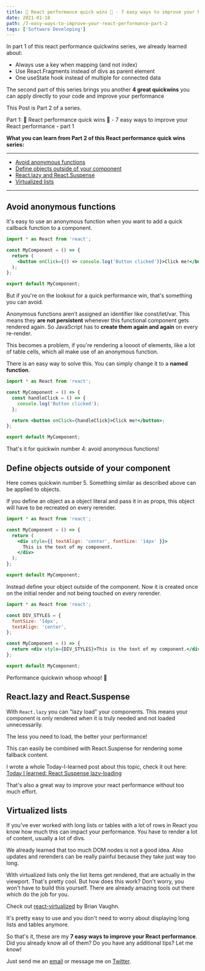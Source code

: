 ```yaml
---
title: 🚀 React performance quick wins 🚀 - 7 easy ways to improve your React performance - part 2
date: 2021-01-18
path: /7-easy-ways-to-improve-your-react-performance-part-2
tags: ['Software Developing']
---
```



In part 1 of this react performance quickwins series, we already learned about:
<ul>
  <li>
    <Link to='/blog/7-easy-ways-to-improve-your-react-performance-part-1/#keys'>Always use a key when mapping (and not index)</Link>
  </li>
  <li>
    <Link to='/blog/7-easy-ways-to-improve-your-react-performance-part-1/#fragments'>Use React.Fragments instead of divs as parent element</Link>
  </li>
  <li><Link to='/blog/7-easy-ways-to-improve-your-react-performance-part-1/#useState'>One useState hook instead of multiple for connected data</Link></li>
</ul>

The second part of this series brings you another **4 great quickwins** you can apply directly to your code and improve your performance

This Post is Part 2 of a series.

Part 1: <Link to='/blog/7-easy-ways-to-improve-your-react-performance-part-1'>🚀 React performance quick wins 🚀 - 7 easy ways to improve your React performance - part 1</Link>

**What you can learn from Part 2 of this React performance quick wins series:**

---

- [Avoid anonymous functions](#avoid-anonymous-funcs)
- [Define objects outside of your component](#defining-objects)
- [React.lazy and React.Suspense](#lazy-suspense)
- [Virtualized lists](#virtualized-lists)

---

## <a name='avoid-anonymous-funcs'></a>Avoid anonymous functions

It's easy to use an anonymous function when you want to add a quick callback function to a component.

```jsx
import * as React from 'react';

const MyComponent = () => {
  return (
    <button onClick={() => console.log('Button clicked')}>Click me!</button>
  );
};

export default MyComponent;
```

But if you're on the lookout for a quick performance win, that's something you can avoid.

Anonymous functions aren’t assigned an identifier like const/let/var. This means they **are not persistent** whenever this functional component gets rendered again. So JavaScript has to **create them again and again** on every re-render.

This becomes a problem, if you're rendering a loooot of elements, like a lot of table cells, which all make use of an anonymous function.

There is an easy way to solve this. You can simply change it to a **named function**.

```jsx
import * as React from 'react';

const MyComponent = () => {
  const handleClick = () => {
    console.log('Button clicked');
  };

  return <button onClick={handleClick}>Click me!</button>;
};

export default MyComponent;
```

That's it for quickwin number 4: avoid anonymous functions!

## <a name='defining-objects'></a>Define objects outside of your component

Here comes quickwin number 5. Something similar as described above can be applied to objects.

If you define an object as a object literal and pass it in as props, this object will have to be recreated on every rerender.

```jsx
import * as React from 'react';

const MyComponent = () => {
  return (
    <div style={{ textAlign: 'center', fontSize: '14px' }}>
      This is the text of my component.
    </div>
  );
};

export default MyComponent;
```

Instead define your object outside of the component. Now it is created once on the initial render and not being touched on every rerender.

```jsx
import * as React from 'react';

const DIV_STYLES = {
  fontSize: '14px',
  textAlign: 'center',
};

const MyComponent = () => {
  return <div style={DIV_STYLES}>This is the text of my component.</div>;
};

export default MyComponent;
```

Performance quickwin whoop whoop! 🚀

## <a name='lazy-suspense'></a>React.lazy and React.Suspense

With `React.lazy` you can "lazy load" your components. This means your component is only rendered when it is truly needed and not loaded unnecessarily.

The less you need to load, the better your performance!

This can easily be combined with React.Suspense for rendering some fallback content.

I wrote a whole Today-I-learned post about this topic, check it out here: [Today I learned: React Suspense lazy-loading](/today-I-learned/react-suspense-lazy-loading)

That's also a great way to improve your react performance without too much effort.

## <a name='virtualized-lists'></a>Virtualized lists

If you've ever worked with long lists or tables with a lot of rows in React you know how much this can impact your performance. You have to render a lot of content, usually a lot of divs.

We already learned that too much DOM nodes is not a good idea. Also updates and rerenders can be really painful because they take just way too long.

With virtualized lists only the list items get rendered, that are actually in the viewport. That's pretty cool. But how does this work? Don't worry, you won't have to build this yourself. There are already amazing tools out there which do the job for you.

Check out [react-virtualized](https://github.com/bvaughn/react-virtualized) by Brian Vaughn.

It's pretty easy to use and you don't need to worry about displaying long lists and tables anymore.

So that's it, these are my **7 easy ways to improve your React performance**. Did you already know all of them? Do you have any additional tips? Let me know!

Just send me an [email](mailto:marcokuehbauch@gmail.com) or message me on [Twitter](https://twitter.com/Mkuehb).
